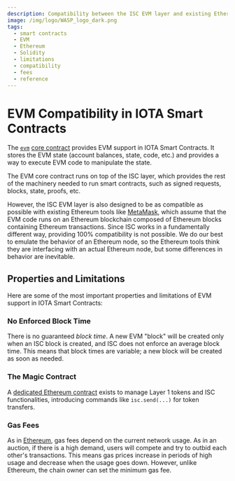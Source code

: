```yaml
---
description: Compatibility between the ISC EVM layer and existing Ethereum smart contracts and tooling.
image: /img/logo/WASP_logo_dark.png
tags:
  - smart contracts
  - EVM
  - Ethereum
  - Solidity
  - limitations
  - compatibility
  - fees
  - reference
---
```


# EVM Compatibility in IOTA Smart Contracts

The [`evm`](../reference/core-contracts/evm.md) [core contract](../reference/core-contracts/overview.md)
provides EVM support in IOTA Smart Contracts. It stores the EVM state (account balances, state, code,
etc.) and provides a way to execute EVM code to manipulate the state.

The EVM core contract runs on top of the ISC layer, which provides the rest of the machinery needed to run smart
contracts, such as signed requests, blocks, state, proofs, etc.

However, the ISC EVM layer is also designed to be as compatible as possible with existing Ethereum tools
like [MetaMask](https://metamask.io/), which assume that the EVM code runs on an Ethereum blockchain composed of
Ethereum blocks containing Ethereum transactions. Since ISC works in a fundamentally different way,
providing 100% compatibility is not possible. We do our best to emulate the behavior of an Ethereum node, so the
Ethereum tools think they are interfacing with an actual Ethereum node, but some differences in behavior are inevitable.

## Properties and Limitations

Here are some of the most important properties and limitations of EVM support in IOTA Smart Contracts:

### No Enforced Block Time

There is no guaranteed _block time_. A new EVM "block" will be created only when an ISC block is created, and ISC does
not enforce an average block time. This means that block times are variable; a new block will be created as soon as needed. 

### The Magic Contract

A [dedicated Ethereum contract](../how-tos/core-contracts/introduction.md) exists to manage Layer 1 tokens and ISC
functionalities, introducing commands like `isc.send(...)` for token transfers.

### Gas Fees

As in [Ethereum](https://ethereum.org/en/developers/docs/gas), gas fees depend on the current network usage. As in an 
auction, if there is a high demand, users will compete and try to outbid each other's transactions. This means gas prices
increase in periods of high usage and decrease when the usage goes down.  However, unlike Ethereum, the chain owner can set
the minimum gas fee.

<QueryGasFees />



